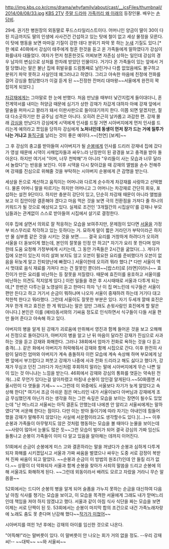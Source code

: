 http://img.kbs.co.kr/cms/drama/whyfamily/about/cast/__icsFiles/thumbnail/2014/08/08/33.jpg
[[KBS 2TV]] [[주말 드라마]] [[가족끼리 왜 이래]]의 등장인물. 배우는 [[손담비]].

29세. 권기찬 병원장의 외동딸로 푸드스타일리스트이다. 어머니인 양금이 딸이 30이 다 된 지금까지도 딸의 인생에 사사건건 간섭하고 있는 탓에 철이 없고 세상 물정을 모른다. 이 탓에 행동을 보면 마마걸 기질이 강한 데다 분위기 파악 못 하는 [[눈새]] 기질도 있다.[* 한 예로 40화에서 강심이 태주에게 청혼 한것을 듣고 온 가족들에게 말하였다가 강심이 화를내자 대들었다. 여자가 먼저 청혼한것도 어찌보면 자존심 상하는 일인데 강심의 경우 남자의 변심으로 상처를 한차례 받았던 인물이다. 거기다 온 가족들이 있는 앞에서 거절 당했냐는 말은 불난 집에 휘발유를 드럼통째로 날린거나 다름 없었음에도 불구하고 분위기 파악 못하고 사실인데 왜그러냐고 하였다. 그리고 야속한 마음에 친정에 전화를 걸어 강심을 험담했다가 이걸 듣게 된 ~~진정한 잔머리 대마왕~~서울에게 완전히 꽉 잡히게 되었다.]

[[차강재]]에게는 그야말로 한 눈에 반했다. 처음 만났을 때부터 낯간지럽게 들이대더니, 혼전계약서를 내미는 허양금 때문에 심기가 상한 강재가 차갑게 대하자 아예 강재 앞에서 말술을 퍼마시고 꽐라가 돼서 이판사판으로 들이대기까지 한다. 이쯤 되면 알겠지만, 절대 다소곳하기만 한 공주님 성격은 아니다. 오히려 은근히 날카롭고 과감한 편. 강재 몰래 [[차강심|강심]]을 만났다가 강심에게 시댁에게 인사를 드릴 거면 시아버지에게 먼저 인사를 드리는게 예의라고 쪼임을 당하자 강심에게 '''노처녀인데 동생이 먼저 장가 드는 거에 질투가 나는 거냐고''' [[돌직구]]를 날리는 것이 좋은 예이다.~~[천연] [보케]~~

그 후 강심의 충고를 받아들여 시아버지가 될 [[차순봉|순봉]]에게 인사를 드리러 강재네 집에 갔다가 영설 때문에 시댁이 사채업자들과 싸우느라 난장판이 된 광경을 보고 충격을 받아 돌아온다. 하지만 여기서 "어머, 너무 천박해"가 아니라 "우리들이 사는 모습과 너무 달라서 놀랐다"는 반응을 보인다. 이후 시댁을 다시 찾아갔을 때 강재의 앨범을 손수 전해주며 강재를 진심으로 위해줄 것을 부탁하는 시아버지 순봉에게 큰 감명을 받는다.

세상을 돈으로 계산하고 움직이는 어머니와 다르게 순수하게 차강재를 사랑하고 선택했다. 물론 어머니 말을 따르기는 하지만 어머니고 그 어머니는 차강재로 간단히 회유, 포섭하는 설전 9단이다. 하지만 충분히 강단이 있고, 단순히 차강재 때문이 아니라 앨범을 보고 이 집안이랑 결혼해야 겠다고 마음 먹은 것을 보면 극의 전환점을 가져다 줄 하나의 키워드가 될 것으로 예상되고 있다. 실제로 조건인 '3개월간의 시집살이'를 강재나 부모님들과는 관계없이 스스로 받아들여 시집에서 살기로 결정한다. 

이후 집에 살면서 의외로 잘 적응하는 모습을 보여주지만, 문제점이 있다면 [[강서울|서울]]을 가정부 비스무리로 착각하고 있는 듯하다는 거. 묘하게 말이 짧은 거라던가 부탁이라곤 하지만 물 심부름 같은 것을 시키는 것을 보면……. 결국 요리를 거창하게 하려다가 오히려 서울을 더 돋보이게 했는데, 본인의 잘못을 인정 안 하고[* 자기가 요리 못 한다며 엄마한테 도움 요청해 가정부에게 시키는데, 그 동안 가족들은 2시간을 굶었다(…). 게다가 집에 오븐이 있는지 미리 살펴 보지도 않고 오븐이 필요한 요리를 준비했다가 오븐이 없음을 뒤늦게 알고 진퇴양난에 빠졌다.] 서울이한테 오히려 뭐라 했다.[* 다만 서울이 역시 멋대로 음식 재료를 가져다 쓰는 건 잘못인 뿐더러~~[랍스터]로 [라면]이라니~~ 효진이가 만든 요리를 비난하는 등 잘못을 저질렸다. 때문에 효진이를 옹호하고 서울이를 비난하는 의견도 적지않게 있다.] 이런 일들을 겪은 후 시시때때로 서울과 다투게 되는데,[* 한번은 다투는걸 노영설이 듣고 한마디 하자 '난 이 집 며느린데 식구들은 서울이 편만 든다고 하고 거기서 순금이 뭐하냐며 나오자 서울이 중재하려 하는데 거기다 대고 착한척 한다고 뭐라했다. 그런데 서울이도 잘못한 부분은 있다. 자기 두세개 깔때 효진은 겨우 한개 까고 효진은 한 게 뭐있냐는 말은 암만 그래도 손윗사람인 효진에게 할 말은 아니다.] 본인은 이를 (예비)동서와의 기싸움 정도로 인식하면서 식구들이 다들 서울 편만 들어 준다고 야속해 하고 있다.

아버지의 병을 알게 된 강재가 괴로움에 만취해서 영진과 함께 들어온 것을 보고 오해해서 친정으로 돌아갔다가, 아버지의 병을 알고 난 뒤 마음이 달라진 강재가 진심으로 사과하는 것을 듣고 강재와 화해한다. 그러나 38회에서 엄마가 전화로 욕하는 것을 다 듣고 충격(…). 같은 화에서 아버지가 허락해줘서 강재와 함께 시집으로 간다. 이후 완전히 사람이 달라진 엄마와 아버지가 계속 충돌하자 이런 모습에 계속 속상해 하며 부모에게 남편 앞에서 부끄럽다고 퍼붓고 강재가 나중에 사과 전화 드리라고 해도 싫다고 했다가, 강재가 무심코 던진 그러다가 자신처럼 후회하지 말라는 말에 시아버지에게 무슨 나쁜 일이 있는 것 아니냐는 느낌을 받는다. 46회에서 강재와 강심의 통화를 엿듣는 약속된 전개(...)로 무언가 있다는걸 알아차렸고 마침내 순봉이 암인걸 알게된다.~~50화쯤엔 서울시민이 다 엿들을 기세~~ ~~그런데 이 와중에도 서울보다 자기가 늦게 알았다고 속상해 한다[* 여기서 조금 아쉬운 점은 며느리인 내가 서울이보다 아버님과 강재에게 조금 무심했던게 아닌가 라는 생각을 하는 그런 속깊은 모습을 보이는 장면이 될수도 있었는데 "난 며느리고 서울씨는 아직 결혼도 안했는데 나에겐 안 알리고 서울씨에게는 말하였다"며 서운해 한다는 점이다. 다만 이는 받아 들이기에 따라 자기는 아내인데 힘들어 했을 강재가 말해주지 않았다는 사실에 서운함이라고도 생각할수도 있다.](...)~~ 이후 순봉과 가족들이 아무렇지도 않은 것처럼 행동하는 모습을 볼 때마다 눈물을 보이는데~~사랑이 많아서 눈물도 많은 듯~~그런 모습이 빌미가 되어 결국 강심의 가짜 임신도 들통나고 순봉이 가족들이 이미 다 알고 있음을 알아채는 데까지 이어진다.

51회에서 순금이 순봉에게 미스 고와 결혼하라는 말을 꺼냈다가 순봉과 심하게 다투게 되자 화해를 시키겠답시고 서울과 가짜 싸움을 벌였으나 싸우는 도중 서로 감정이 복받쳐 진짜 싸움이 되고 말았다. ~~순봉과 순금이 이 방법의 원조(?)인데 안 들킬 리가 없다.~~ 상황이 더 악화되자 서울과 함께 순봉을 찾아가 사죄의 말씀을 드리고 순봉에 의해 서울과도 화해하게 된다. ~~그런데 외동이라서 배려도 모르고 자랐을 거라니 무슨 말씀을~~

52회에서는 드디어 순봉의 병을 알게 되어 슬픔을 가누지 못하는 순금을 대신하여 다음 날 아침 식사를 챙기는 모습을 보이고, 이 모습을 목격한 서울에게 그래도 내가 맏며느리인데 책임을 져야 하지 않겠냐고 했다. 서울과 같이 아침 식사 식단을 짜는 모습을 보면 이제는 서로 단짝이 된 듯. 53회에서는 순봉이 마지막 합의 조건으로 내건 가족노래자랑에 노래도 춤도 못 춘다며 난감해 했다~~[[손담비#s-2|작가가 미쳤어]]~~

시아버지를 여읜 1년 후에는 강재의 아이를 임신한 것으로 나온다.

"어뜩해!"라는 말버릇이 있다. 이 말버릇이 안 나오는 회가 거의 없을 정도. --우리 강재씨!-- ~~대박~~ ~~와 서울씨~~
